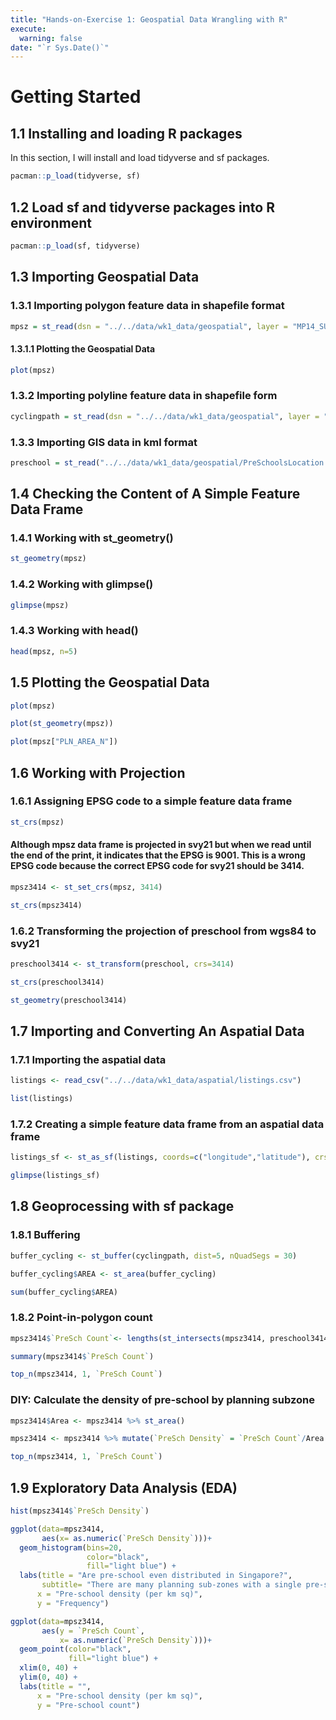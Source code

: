 ```yaml
---
title: "Hands-on-Exercise 1: Geospatial Data Wrangling with R"
execute:
  warning: false
date: "`r Sys.Date()`"
---
```


# Getting Started

## 1.1 Installing and loading R packages

In this section, I will install and load tidyverse and sf packages.

```r
pacman::p_load(tidyverse, sf)
```

## 1.2 Load sf and tidyverse packages into R environment

```r
pacman::p_load(sf, tidyverse)
```

## 1.3 Importing Geospatial Data

### 1.3.1 Importing polygon feature data in shapefile format

```r
mpsz = st_read(dsn = "../../data/wk1_data/geospatial", layer = "MP14_SUBZONE_WEB_PL")
```

#### 1.3.1.1 Plotting the Geospatial Data

```r
plot(mpsz)
```

### 1.3.2 Importing polyline feature data in shapefile form

```r
cyclingpath = st_read(dsn = "../../data/wk1_data/geospatial", layer = "CyclingPathGazette")
```

### 1.3.3 Importing GIS data in kml format

```r
preschool = st_read("../../data/wk1_data/geospatial/PreSchoolsLocation.kml")
```

## **1.4 Checking the Content of A Simple Feature Data Frame**

### 1.4.1 Working with st_geometry()

```r
st_geometry(mpsz)
```

### 1.4.2 Working with glimpse()

```r
glimpse(mpsz)
```

### 1.4.3 Working with head()

```r
head(mpsz, n=5)
```

## 1.5 Plotting the Geospatial Data

```r
plot(mpsz)

plot(st_geometry(mpsz))

plot(mpsz["PLN_AREA_N"])
```

## **1.6 Working with Projection**

### **1.6.1 Assigning EPSG code to a simple feature data frame**

```r
st_crs(mpsz)
```

#### Although mpsz data frame is projected in svy21 but when we read until the end of the print, it indicates that the EPSG is 9001. This is a wrong EPSG code because the correct EPSG code for svy21 should be 3414.

```r
mpsz3414 <- st_set_crs(mpsz, 3414)

st_crs(mpsz3414)
```

### 1.6.2 Transforming the projection of preschool from wgs84 to svy21

```r
preschool3414 <- st_transform(preschool, crs=3414)

st_crs(preschool3414)

st_geometry(preschool3414)
```

## 1.7 Importing and Converting An Aspatial Data

### 1.7.1 Importing the aspatial data

```r
listings <- read_csv("../../data/wk1_data/aspatial/listings.csv")

list(listings)
```

### 1.7.2 Creating a simple feature data frame from an aspatial data frame

```r
listings_sf <- st_as_sf(listings, coords=c("longitude","latitude"), crs=4326) %>% st_transform(crs=3414)

glimpse(listings_sf)
```

## 1.8 Geoprocessing with sf package

### 1.8.1 Buffering

```r
buffer_cycling <- st_buffer(cyclingpath, dist=5, nQuadSegs = 30)

buffer_cycling$AREA <- st_area(buffer_cycling)

sum(buffer_cycling$AREA)
```

### 1.8.2 Point-in-polygon count

```r
mpsz3414$`PreSch Count`<- lengths(st_intersects(mpsz3414, preschool3414))

summary(mpsz3414$`PreSch Count`)

top_n(mpsz3414, 1, `PreSch Count`)

```

### DIY: Calculate the density of pre-school by planning subzone

```r
mpsz3414$Area <- mpsz3414 %>% st_area()

mpsz3414 <- mpsz3414 %>% mutate(`PreSch Density` = `PreSch Count`/Area * 1000000)

top_n(mpsz3414, 1, `PreSch Count`)
```

## 1.9 Exploratory Data Analysis (EDA)

```r
hist(mpsz3414$`PreSch Density`)

ggplot(data=mpsz3414, 
       aes(x= as.numeric(`PreSch Density`)))+
  geom_histogram(bins=20, 
                 color="black", 
                 fill="light blue") +
  labs(title = "Are pre-school even distributed in Singapore?",
       subtitle= "There are many planning sub-zones with a single pre-school, on the other hand, \nthere are two planning sub-zones with at least 20 pre-schools",
      x = "Pre-school density (per km sq)",
      y = "Frequency")

ggplot(data=mpsz3414, 
       aes(y = `PreSch Count`, 
           x= as.numeric(`PreSch Density`)))+
  geom_point(color="black", 
             fill="light blue") +
  xlim(0, 40) +
  ylim(0, 40) +
  labs(title = "",
      x = "Pre-school density (per km sq)",
      y = "Pre-school count")
```
